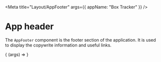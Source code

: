 


<Meta
  title="Layout/AppFooter"
  args={{
    appName: "Box Tracker"
  }}
/>

# App header

The `AppFooter` component is the footer section of the application. It is used to display the copywrite information and useful links.

<Canvas withSource="open">
  <Story name="Default">
    {
      (args) => <AppFooter {...args} />
    }
  </Story>
</Canvas>
